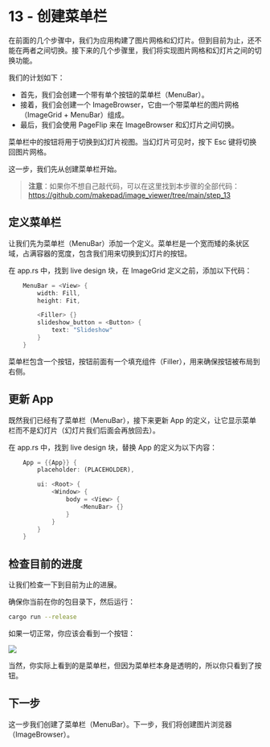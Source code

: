 # 13 - 创建菜单栏  

在前面的几个步骤中，我们为应用构建了图片网格和幻灯片。但到目前为止，还不能在两者之间切换。接下来的几个步骤里，我们将实现图片网格和幻灯片之间的切换功能。

我们的计划如下：

- 首先，我们会创建一个带有单个按钮的菜单栏（MenuBar）。
- 接着，我们会创建一个 ImageBrowser，它由一个带菜单栏的图片网格（ImageGrid + MenuBar）组成。
- 最后，我们会使用 PageFlip 来在 ImageBrowser 和幻灯片之间切换。

菜单栏中的按钮将用于切换到幻灯片视图。当幻灯片可见时，按下 Esc 键将切换回图片网格。

这一步，我们先从创建菜单栏开始。

> **注意**：如果你不想自己敲代码，可以在这里找到本步骤的全部代码：https://github.com/makepad/image_viewer/tree/main/step_13

## 定义菜单栏  

让我们先为菜单栏（MenuBar）添加一个定义。菜单栏是一个宽而矮的条状区域，占满容器的宽度，包含我们用来切换到幻灯片的按钮。

在 app.rs 中，找到 live design 块，在 ImageGrid 定义之前，添加以下代码：

```rust
    MenuBar = <View> {
        width: Fill,
        height: Fit,

        <Filler> {}
        slideshow_button = <Button> {
            text: "Slideshow"
        }
    }
```

菜单栏包含一个按钮，按钮前面有一个填充组件（Filler），用来确保按钮被布局到右侧。

## 更新 App  

既然我们已经有了菜单栏（MenuBar），接下来更新 App 的定义，让它显示菜单栏而不是幻灯片（幻灯片我们后面会再放回去）。

在 app.rs 中，找到 live design 块，替换 App 的定义为以下内容：

```rust
    App = {{App}} {
        placeholder: (PLACEHOLDER),

        ui: <Root> {
            <Window> {
                body = <View> {
                    <MenuBar> {}
                }
            }
        }
    }
```

## 检查目前的进度  

让我们检查一下到目前为止的进展。

确保你当前在你的包目录下，然后运行：

```bash
cargo run --release
```

如果一切正常，你应该会看到一个按钮：

![](https://publish-01.obsidian.md/access/2761c71cc8fcd60e8a34be708fcd655f/Tutorials/Image%20Viewer/MenuBar.png)

当然，你实际上看到的是菜单栏，但因为菜单栏本身是透明的，所以你只看到了按钮。

## 下一步
  
这一步我们创建了菜单栏（MenuBar）。下一步，我们将创建图片浏览器（ImageBrowser）。